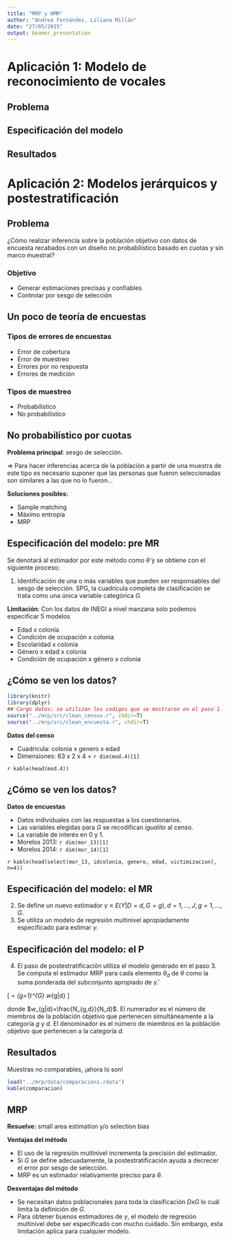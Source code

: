 ```yaml
---
title: "MRP y HMM"
author: "Andrea Fernández, Liliana Millán"
date: "27/05/2015"
output: beamer_presentation
---
```


# Aplicación 1: Modelo de reconocimiento de vocales

## Problema 

## Especificación del modelo

## Resultados

# Aplicación 2: Modelos jerárquicos y postestratificación

## Problema 

¿Cómo realizar inferencia sobre la población objetivo con datos de encuesta recabados con un diseño no probabilístico basado en cuotas y sin marco muestral?

### Objetivo

- Generar estimaciones precisas y confiables
- Controlar por sesgo de selección

## Un poco de teoría de encuestas

### Tipos de errores de encuestas

- Error de cobertura
- Error de muestreo
- Errores por no respuesta
- Errores de medición

### Tipos de muestreo

- Probabilístico
- No probabilístico

## No probabilístico por cuotas

**Problema principal**: sesgo de selección. 

$\Rightarrow$ Para hacer inferencias acerca de la población a partir de una muestra de este tipo es necesario suponer que las personas que fueron seleccionadas son similares a las que no lo fueron...

**Soluciones posibles:**

- Sample matching
- Máximo entropía
- MRP

## Especificación del modelo: pre MR

Se denotará al estimador por este método como $\tilde{\theta}$ y se obtiene con el siguiente proceso:

1. Identificación de una o más variables que pueden ser responsables del sesgo de selección. SPG, la cuadrícula completa de clasificación se trata como una única variable categórica $G$.

**Limitación**: Con los datos de INEGI a nivel manzana solo podemos especificar 5 modelos

- Edad x colonia
- Condición de ocupación x colonia
- Escolaridad x colonia
- Género x edad x colonia
- Condición de ocupación x género x colonia

## ¿Cómo se ven los datos?

```r
library(knitr)
library(dplyr)
## Cargo datos: se utilizan los codigos que se mostraron en el paso 1
source("../mrp/src/clean_census.r", chdir=T)
source("../mrp/src/clean_encuesta.r", chdir=T)
```

**Datos del censo**

- Cuadricula: colonia x genero x edad
- Dimensiones: 63 x 2 x 4 = `r dim(mod.4)[1]`

`r kable(head(mod.4))`

## ¿Cómo se ven los datos?

**Datos de encuestas**

- Datos individuales con las respuestas a los cuestionarios.
- Las variables elegidas para $G$ se recodifican *igualito* al censo.
- La variable de interés en 0 y 1.
- Morelos 2013: `r dim(mor_13)[1]`
- Morelos 2014: `r dim(mor_14)[1]`

`r kable(head(select(mor_13, idcolonia, genero, edad, victimizacion), n=4))`

## Especificación del modelo: el MR

2. Se define un nuevo estimador $\gamma \equiv E(Y|D=d, G=g), d=1,...,J, g=1,...,G$.
3. Se utiliza un modelo de regresión multinivel apropiadamente especificado para estimar $\gamma$.

## Especificación del modelo: el P

4. El paso de postestratificación utiliza el modelo generado en el paso 3. Se computa el estimador MRP para cada elemento $\theta_d$ de $\theta$ como la suma ponderada del subconjunto apropiado de $\hat{\gamma}$.

\[
\tilde{\theta_d} = \sum_{g=1}^{G} \hat{\gamma_{d,g}} w_{g|d}
\]

donde $w_{g|d}=\frac{N_{g,d}}{N_d}$. El numerador es el número de miembros de la población objetivo que pertenecen simultáneamente a la categoría $g$ y $d$. El denominador es el número de miembros en la población objetivo que pertenecen a la categoría $d$.


## Resultados

Muestras no comparables, ¡ahora lo son!

```r
load("../mrp/data/comparacion1.rdata")
kable(comparacion)
```

## MRP

**Resuelve:** small area estimation y/o selection bias

**Ventajas del método**

- El uso de la regresión multinivel incrementa la precisión del estimador.
- Si $G$ se define adecuadamente, la postestratificación ayuda a decrecer el error por sesgo de selección.
- MRP es un estimador relativamente preciso para $\theta$.

**Desventajas del método**

- Se necesitan datos poblacionales para toda la clasificación $DxG$ lo cuál limita la definición de $G$.
- Para obtener buenos estimadores de $\gamma$, el modelo de regresión multinivel debe ser especificado con mucho cuidado. Sin embargo, esta limitación aplica para cualquier modelo.
